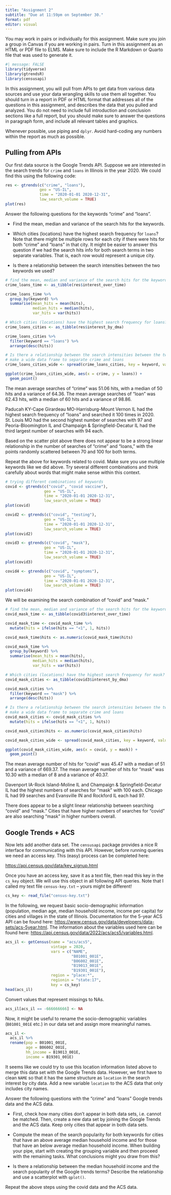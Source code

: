 ```yaml
---
title: "Assignment 2"
subtitle: "Due at 11:59pm on September 30."
format: pdf
editor: visual
---
```


You may work in pairs or individually for this assignment. Make sure you join a group in Canvas if you are working in pairs. Turn in this assignment as an HTML or PDF file to ELMS. Make sure to include the R Markdown or Quarto file that was used to generate it.

```r
#| message: FALSE
library(tidyverse)
library(gtrendsR)
library(censusapi)
```

In this assignment, you will pull from APIs to get data from various data sources and use your data wrangling skills to use them all together. You should turn in a report in PDF or HTML format that addresses all of the questions in this assignment, and describes the data that you pulled and analyzed. You do not need to include full introduction and conclusion sections like a full report, but you should make sure to answer the questions in paragraph form, and include all relevant tables and graphics.

Whenever possible, use piping and `dplyr`. Avoid hard-coding any numbers within the report as much as possible.

## Pulling from APIs

Our first data source is the Google Trends API. Suppose we are interested in the search trends for `crime` and `loans` in Illinois in the year 2020. We could find this using the following code:

```r
res <- gtrends(c("crime", "loans"), 
               geo = "US-IL", 
               time = "2020-01-01 2020-12-31", 
               low_search_volume = TRUE)
plot(res)
```

Answer the following questions for the keywords "crime" and "loans".

-   Find the mean, median and variance of the search hits for the keywords.

-   Which cities (locations) have the highest search frequency for `loans`? Note that there might be multiple rows for each city if there were hits for both "crime" and "loans" in that city. It might be easier to answer this question if we had the search hits info for both search terms in two separate variables. That is, each row would represent a unique city.

-   Is there a relationship between the search intensities between the two keywords we used?

```r
# find the mean, median and variance of the search hits for the keywords
crime_loans_time <- as_tibble(res$interest_over_time)

crime_loans_time %>%
  group_by(keyword) %>%
  summarise(mean_hits = mean(hits),
            median_hits = median(hits),
            var_hits = var(hits))

# Which cities (locations) have the highest search frequency for loans?
crime_loans_cities <- as_tibble(res$interest_by_dma)

crime_loans_cities %>%
  filter(keyword == "loans") %>%
  arrange(desc(hits))

# Is there a relationship between the search intensities between the two keywords we used?
# make a wide data frame to separate crime and loans
crime_loans_cities_wide <- spread(crime_loans_cities, key = keyword, value = hits)

ggplot(crime_loans_cities_wide, aes(x = crime, y = loans)) +
  geom_point()
```

The mean average searches of "crime" was 51.06 hits, with a median of 50 hits and a variance of 64.36. The mean average searches of "loan" was 62.43 hits, with a median of 60 hits and a variance of 98.86.

Paducah KY-Cape Girardeau MO-Harrisburg-Mount Vernon IL had the highest search frequency of "loans" and searched it 100 times in 2020. St. Louis MO had the second highest number of searches with 97 and Peoria-Bloomington IL and Champaign & Springfield-Decatur IL had the third largest number of searches with 94 each.

Based on the scatter plot above there does not appear to be a strong linear relationship in the number of searches of "crime" and "loans," with the points randomly scattered between 70 and 100 for both terms.

Repeat the above for keywords related to covid. Make sure you use multiple keywords like we did above. Try several different combinations and think carefully about words that might make sense within this context.

```r
# trying different combinations of keywords
covid <- gtrends(c("covid", "covid vaccine"), 
                 geo = "US-IL", 
                 time = "2020-01-01 2020-12-31", 
                 low_search_volume = TRUE)
plot(covid)

covid2 <- gtrends(c("covid", "testing"), 
                 geo = "US-IL", 
                 time = "2020-01-01 2020-12-31", 
                 low_search_volume = TRUE)
plot(covid2)

covid3 <- gtrends(c("covid", "mask"), 
                 geo = "US-IL", 
                 time = "2020-01-01 2020-12-31", 
                 low_search_volume = TRUE)
plot(covid3)

covid4 <- gtrends(c("covid", "symptoms"), 
                 geo = "US-IL", 
                 time = "2020-01-01 2020-12-31", 
                 low_search_volume = TRUE)
plot(covid4)
```

We will be examining the search combination of "covid" and "mask."

```r
# find the mean, median and variance of the search hits for the keywords
covid_mask_time <- as_tibble(covid3$interest_over_time)

covid_mask_time <- covid_mask_time %>%
  mutate(hits = ifelse(hits == "<1", 1, hits))

covid_mask_time$hits <- as.numeric(covid_mask_time$hits)

covid_mask_time %>%
  group_by(keyword) %>%
  summarise(mean_hits = mean(hits),
            median_hits = median(hits),
            var_hits = var(hits))

# Which cities (locations) have the highest search frequency for mask?
covid_mask_cities <- as_tibble(covid3$interest_by_dma)

covid_mask_cities %>%
  filter(keyword == "mask") %>%
  arrange(desc(hits))

# Is there a relationship between the search intensities between the two keywords we used?
# make a wide data frame to separate crime and loans
covid_mask_cities <- covid_mask_cities %>%
  mutate(hits = ifelse(hits == "<1", 1, hits))

covid_mask_cities$hits <- as.numeric(covid_mask_cities$hits)

covid_mask_cities_wide <- spread(covid_mask_cities, key = keyword, value = hits)

ggplot(covid_mask_cities_wide, aes(x = covid, y = mask)) +
  geom_point()
```

The mean average number of hits for "covid" was 45.47 with a median of 51 and a variance of 669.37. The mean average number of hits for "mask" was 10.30 with a median of 8 and a variance of 40.37.

Davenport IA-Rock Island-Moline IL and Champaign & Springfield-Decatur IL had the highest numbers of searches for "mask" with 100 each. Chicago IL had 99 searches and Evansville IN and Rockford IL each had 97.

There does appear to be a slight linear relationship between searching "covid" and "mask." Cities that have higher numbers of searches for "covid" are also searching "mask" in higher numbers overall.

## Google Trends + ACS

Now lets add another data set. The `censusapi` package provides a nice R interface for communicating with this API. However, before running queries we need an access key. This (easy) process can be completed here:

<https://api.census.gov/data/key_signup.html>

Once you have an access key, save it as a text file, then read this key in the `cs_key` object. We will use this object in all following API queries. Note that I called my text file `census-key.txt` – yours might be different!

```r
cs_key <- read_file("census-key.txt")
```

In the following, we request basic socio-demographic information (population, median age, median household income, income per capita) for cities and villages in the state of Illinois. Documentation for the 5-year ACS API can be found here: <https://www.census.gov/data/developers/data-sets/acs-5year.html>. The information about the variables used here can be found here: <https://api.census.gov/data/2022/acs/acs5/variables.html>.

```r
acs_il <- getCensus(name = "acs/acs5",
                    vintage = 2020, 
                    vars = c("NAME", 
                             "B01001_001E", 
                             "B06002_001E", 
                             "B19013_001E", 
                             "B19301_001E"), 
                    region = "place:*", 
                    regionin = "state:17",
                    key = cs_key)
head(acs_il)
```

Convert values that represent missings to NAs.

```r
acs_il[acs_il == -666666666] <- NA
```

Now, it might be useful to rename the socio-demographic variables (`B01001_001E` etc.) in our data set and assign more meaningful names.

```r
acs_il <-
  acs_il %>%
  rename(pop = B01001_001E, 
         age = B06002_001E, 
         hh_income = B19013_001E, 
         income = B19301_001E)
```

It seems like we could try to use this location information listed above to merge this data set with the Google Trends data. However, we first have to clean `NAME` so that it has the same structure as `location` in the search interest by city data. Add a new variable `location` to the ACS data that only includes city names.

Answer the following questions with the "crime" and "loans" Google trends data and the ACS data.

-   First, check how many cities don't appear in both data sets, i.e. cannot be matched. Then, create a new data set by joining the Google Trends and the ACS data. Keep only cities that appear in both data sets.

-   Compute the mean of the search popularity for both keywords for cities that have an above average median household income and for those that have an below average median household income. When building your pipe, start with creating the grouping variable and then proceed with the remaining tasks. What conclusions might you draw from this?

-   Is there a relationship between the median household income and the search popularity of the Google trends terms? Describe the relationship and use a scatterplot with `qplot()`.

Repeat the above steps using the covid data and the ACS data.
